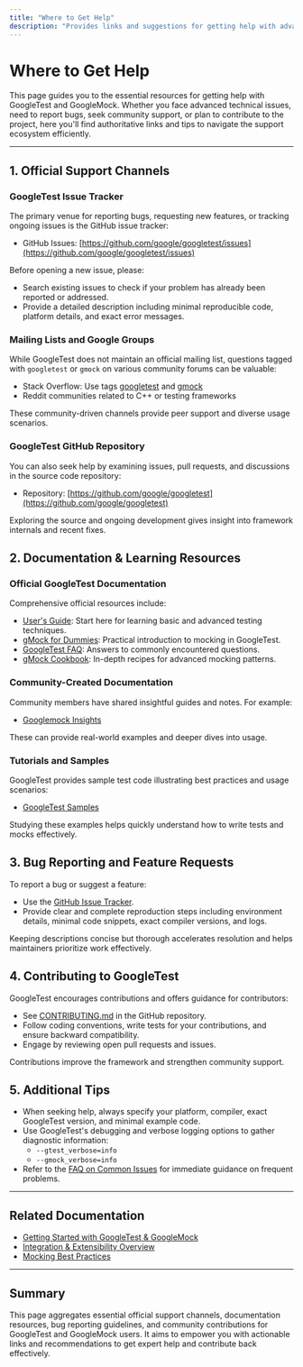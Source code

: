 ```yaml
---
title: "Where to Get Help"
description: "Provides links and suggestions for getting help with advanced issues—including official support channels, external documentation, bug reporting, and guidance on contributing to the project."
---
```


# Where to Get Help

This page guides you to the essential resources for getting help with GoogleTest and GoogleMock. Whether you face advanced technical issues, need to report bugs, seek community support, or plan to contribute to the project, here you'll find authoritative links and tips to navigate the support ecosystem efficiently.

---

## 1. Official Support Channels

### GoogleTest Issue Tracker

The primary venue for reporting bugs, requesting new features, or tracking ongoing issues is the GitHub issue tracker:

- GitHub Issues: [https://github.com/google/googletest/issues](https://github.com/google/googletest/issues)

Before opening a new issue, please:

- Search existing issues to check if your problem has already been reported or addressed.
- Provide a detailed description including minimal reproducible code, platform details, and exact error messages.


### Mailing Lists and Google Groups

While GoogleTest does not maintain an official mailing list, questions tagged with `googletest` or `gmock` on various community forums can be valuable:

- Stack Overflow: Use tags [googletest](https://stackoverflow.com/questions/tagged/googletest) and [gmock](https://stackoverflow.com/questions/tagged/gmock)
- Reddit communities related to C++ or testing frameworks

These community-driven channels provide peer support and diverse usage scenarios.


### GoogleTest GitHub Repository

You can also seek help by examining issues, pull requests, and discussions in the source code repository:

- Repository: [https://github.com/google/googletest](https://github.com/google/googletest)

Exploring the source and ongoing development gives insight into framework internals and recent fixes.


## 2. Documentation & Learning Resources

### Official GoogleTest Documentation

Comprehensive official resources include:

- [User's Guide](https://google.github.io/googletest/primer.html): Start here for learning basic and advanced testing techniques.
- [gMock for Dummies](https://google.github.io/googletest/gmock_for_dummies.html): Practical introduction to mocking in GoogleTest.
- [GoogleTest FAQ](https://google.github.io/googletest/faq.html): Answers to commonly encountered questions.
- [gMock Cookbook](https://google.github.io/googletest/gmock_cook_book.html): In-depth recipes for advanced mocking patterns.


### Community-Created Documentation

Community members have shared insightful guides and notes. For example:

- [Googlemock Insights](https://github.com/ElectricRCAircraftGuy/eRCaGuy_dotfiles/blob/master/googletest/insights.md)

These can provide real-world examples and deeper dives into usage.


### Tutorials and Samples

GoogleTest provides sample test code illustrating best practices and usage scenarios:

- [GoogleTest Samples](https://github.com/google/googletest/tree/main/googletest/samples)

Studying these examples helps quickly understand how to write tests and mocks effectively.


## 3. Bug Reporting and Feature Requests

To report a bug or suggest a feature:

- Use the [GitHub Issue Tracker](https://github.com/google/googletest/issues).
- Provide clear and complete reproduction steps including environment details, minimal code snippets, exact compiler versions, and logs.

Keeping descriptions concise but thorough accelerates resolution and helps maintainers prioritize work effectively.


## 4. Contributing to GoogleTest

GoogleTest encourages contributions and offers guidance for contributors:

- See [CONTRIBUTING.md](https://github.com/google/googletest/blob/main/CONTRIBUTING.md) in the GitHub repository.
- Follow coding conventions, write tests for your contributions, and ensure backward compatibility.
- Engage by reviewing open pull requests and issues.

Contributions improve the framework and strengthen community support.


## 5. Additional Tips

- When seeking help, always specify your platform, compiler, exact GoogleTest version, and minimal example code.
- Use GoogleTest's debugging and verbose logging options to gather diagnostic information:
  - `--gtest_verbose=info`
  - `--gmock_verbose=info`
- Refer to the [FAQ on Common Issues](https://google.github.io/googletest/faq.html) for immediate guidance on frequent problems.


---

## Related Documentation

- [Getting Started with GoogleTest & GoogleMock](https://google.github.io/googletest/faq.html#getting-started-faq)
- [Integration & Extensibility Overview](https://google.github.io/googletest/overview/quick-glance/integration-overview.html)
- [Mocking Best Practices](https://google.github.io/googletest/gmock_for_dummies.html)


---

## Summary

This page aggregates essential official support channels, documentation resources, bug reporting guidelines, and community contributions for GoogleTest and GoogleMock users. It aims to empower you with actionable links and recommendations to get expert help and contribute back effectively.
